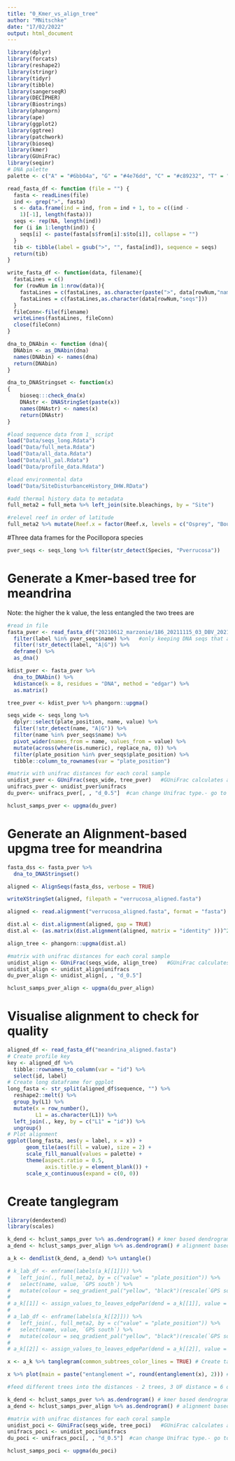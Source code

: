 ```yaml
---
title: "0_Kmer_vs_align_tree"
author: "MNitschke"
date: "17/02/2022"
output: html_document
---
```


```r
library(dplyr)
library(forcats)
library(reshape2)
library(stringr)
library(tidyr)
library(tibble)
library(sangerseqR)
library(DECIPHER)
library(Biostrings)
library(phangorn)
library(ape)
library(ggplot2)
library(ggtree)
library(patchwork)
library(bioseq)
library(kmer)
library(GUniFrac)
library(seqinr)
# DNA palette
palette <- c("A" = "#6bb04a", "G" = "#4e76dd", "C" = "#c89232", "T" = "#d14d4b", "N" = "black", "-" = "white")
```

```r
read_fasta_df <- function (file = "") {
  fasta <- readLines(file)
  ind <- grep(">", fasta)
  s <- data.frame(ind = ind, from = ind + 1, to = c((ind - 
    1)[-1], length(fasta)))
  seqs <- rep(NA, length(ind))
  for (i in 1:length(ind)) {
    seqs[i] <- paste(fasta[s$from[i]:s$to[i]], collapse = "")
  }
  tib <- tibble(label = gsub(">", "", fasta[ind]), sequence = seqs)
  return(tib)
}

write_fasta_df <- function(data, filename){
  fastaLines = c()
  for (rowNum in 1:nrow(data)){
    fastaLines = c(fastaLines, as.character(paste(">", data[rowNum,"names"], sep = "")))
    fastaLines = c(fastaLines,as.character(data[rowNum,"seqs"]))
  }
  fileConn<-file(filename)
  writeLines(fastaLines, fileConn)
  close(fileConn)
}

dna_to_DNAbin <- function (dna){
  DNAbin <- as_DNAbin(dna)
  names(DNAbin) <- names(dna)
  return(DNAbin)
}

dna_to_DNAStringset <- function(x) 
{
    bioseq:::check_dna(x)
    DNAstr <- DNAStringSet(paste(x))
    names(DNAstr) <- names(x)
    return(DNAstr)
}

```

```r
#load sequence data from 1_ script 
load("Data/seqs_long.Rdata")
load("Data/full_meta.Rdata")
load("Data/all_data.Rdata")
load("Data/all_pal.Rdata")
load("Data/profile_data.Rdata")
```

```r
#load environmental data 
load("Data/SiteDisturbanceHistory_DHW.RData")

#add thermal history data to metadata 
full_meta2 = full_meta %>% left_join(site.bleachings, by = "Site") 

#relevel reef in order of latitude 
full_meta2 %>% mutate(Reef.x = factor(Reef.x, levels = c("Osprey", "Bougainville", "Moore", "Willis", "Holmes", "Chilcott", "Herald", "Lihou", "Flinders", "Marion", "Frederick", "Saumarez", "Wreck")))
```

#Three data frames for the Pocillopora species

```r
pver_seqs <- seqs_long %>% filter(str_detect(Species, "Pverrucosa"))
```

# Generate a Kmer-based tree for meandrina

Note: the higher the k value, the less entangled the two trees are

```r
#read in file 
fasta_pver <- read_fasta_df("20210612_marzonie/186_20211115_03_DBV_20211116T024440.seqs.fasta") %>%
  filter(label %in% pver_seqs$name) %>%   #only keeping DNA seqs that appear in seqs_long subset 
  filter(!str_detect(label, "A|G")) %>%
  deframe() %>%
  as_dna()

kdist_pver <- fasta_pver %>%
  dna_to_DNAbin() %>%
  kdistance(k = 8, residues = "DNA", method = "edgar") %>%
  as.matrix()

tree_pver <- kdist_pver %>% phangorn::upgma()

seqs_wide <- seqs_long %>%
  dplyr::select(plate_position, name, value) %>%
  filter(!str_detect(name, "A|G")) %>%
  filter(name %in% pver_seqs$name) %>%
  pivot_wider(names_from = name, values_from = value) %>%
  mutate(across(where(is.numeric), replace_na, 0)) %>%
  filter(plate_position %in% pver_seqs$plate_position) %>%
  tibble::column_to_rownames(var = "plate_position")

#matrix with unifrac distances for each coral sample  
unidist_pver <- GUniFrac(seqs_wide, tree_pver)   #GUniFrac calculates all the distances 
unifracs_pver <- unidist_pver$unifracs
du_pver<- unifracs_pver[, , "d_0.5"]  #can change Unifrac type.- go to GUniFrac in Help section   

hclust_samps_pver <- upgma(du_pver)
```

# Generate an Alignment-based upgma tree for meandrina

```r
fasta_dss <- fasta_pver %>%
  dna_to_DNAStringset()

aligned <- AlignSeqs(fasta_dss, verbose = TRUE)

writeXStringSet(aligned, filepath = "verrucosa_aligned.fasta")

aligned <- read.alignment("verrucosa_aligned.fasta", format = "fasta")

dist.al <- dist.alignment(aligned, gap = TRUE)
dist.al <- (as.matrix(dist.alignment(aligned, matrix = "identity" )))^2

align_tree <- phangorn::upgma(dist.al)

#matrix with unifrac distances for each coral sample  
unidist_align <- GUniFrac(seqs_wide, align_tree)   #GUniFrac calculates all the distances 
unidist_align <- unidist_align$unifracs
du_pver_align <- unidist_align[, , "d_0.5"]

hclust_samps_pver_align <- upgma(du_pver_align)
```

# Visualise alignment to check for quality

```r
aligned_df <- read_fasta_df("meandrina_aligned.fasta")
# Create profile key
key <- aligned_df %>%
  tibble::rownames_to_column(var = "id") %>%
  select(id, label)
# Create long dataframe for ggplot
long_fasta <- str_split(aligned_df$sequence, "") %>%
  reshape2::melt() %>%
  group_by(L1) %>%
  mutate(x = row_number(),
         L1 = as.character(L1)) %>%
  left_join(., key, by = c("L1" = "id")) %>%
  ungroup()
# Plot alignment
ggplot(long_fasta, aes(y = label, x = x)) +
      geom_tile(aes(fill = value), size = 2) +
      scale_fill_manual(values = palette) +
      theme(aspect.ratio = 0.5,
            axis.title.y = element_blank()) +
      scale_x_continuous(expand = c(0, 0))
```

# Create tanglegram

```r
library(dendextend)
library(scales)

k_dend <- hclust_samps_pver %>% as.dendrogram() # kmer based dendrogram
a_dend <- hclust_samps_pver_align %>% as.dendrogram() # alignment based dendrogram

a_k <- dendlist(k_dend, a_dend) %>% untangle()

# k_lab_df <- enframe(labels(a_k[[1]])) %>% 
#   left_join(., full_meta2, by = c("value" = "plate_position")) %>%
#   select(name, value, `GPS south`) %>%
#   mutate(colour = seq_gradient_pal("yellow", "black")(rescale(`GPS south`)))
# 
# a_k[[1]] <- assign_values_to_leaves_edgePar(dend = a_k[[1]], value = k_lab_df$colour, edgePar = "col") # This gets the GPS info back into the dendrogram leaf colour
# 
# a_lab_df <- enframe(labels(a_k[[2]])) %>%
#   left_join(., full_meta2, by = c("value" = "plate_position")) %>%
#   select(name, value, `GPS south`) %>%
#   mutate(colour = seq_gradient_pal("yellow", "black")(rescale(`GPS south`)))
# 
# a_k[[2]] <- assign_values_to_leaves_edgePar(dend = a_k[[2]], value = a_lab_df$colour, edgePar = "col") # This gets the GPS info back into the dendrogram leaf colour

x <- a_k %>% tanglegram(common_subtrees_color_lines = TRUE) # Create tanglegram (left tree is kmer, right tree is sequence alignment)

x %>% plot(main = paste("entanglement =", round(entanglement(x), 2))) # With entanglement score
```


```r
#feed different trees into the distances - 2 trees, 3 UF distance = 6 options

k_dend <- hclust_samps_pver %>% as.dendrogram() # kmer based dendrogram
a_dend <- hclust_samps_pver_align %>% as.dendrogram() # alignment based dendrogram

#matrix with unifrac distances for each coral sample  
unidist_poci <- GUniFrac(seqs_wide, tree_poci)   #GUniFrac calculates all the distances 
unifracs_poci <- unidist_poci$unifracs
du_poci <- unifracs_poci[, , "d_0.5"]  #can change Unifrac type.- go to GUniFrac in Help section   

hclust_samps_poci <- upgma(du_poci)
```

